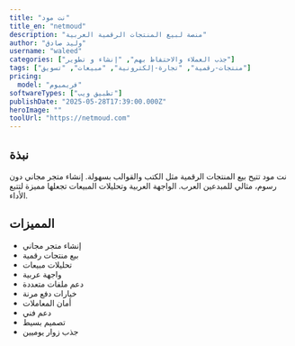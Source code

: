 ```yaml
---
title: "نت مود"
title_en: "netmoud"
description: "منصة لبيع المنتجات الرقمية العربية"
author: "وليد صادق"
username: "waleed"
categories: ["جذب العملاء والاحتفاظ بهم", "إنشاء و تطوير"]
tags: ["منتجات-رقمية", "تجارة-إلكترونية", "مبيعات", "تسويق"]
pricing:
  model: "فريميوم"
softwareTypes: ["تطبيق ويب"]
publishDate: "2025-05-28T17:39:00.000Z"
heroImage: ""
toolUrl: "https://netmoud.com"
---
```

## نبذة
نت مود تتيح بيع المنتجات الرقمية مثل الكتب والقوالب بسهولة. إنشاء متجر مجاني دون رسوم، مثالي للمبدعين العرب. الواجهة العربية وتحليلات المبيعات تجعلها مميزة لتتبع الأداء.

## المميزات
- إنشاء متجر مجاني
- بيع منتجات رقمية
- تحليلات مبيعات
- واجهة عربية
- دعم ملفات متعددة
- خيارات دفع مرنة
- أمان المعاملات
- دعم فني
- تصميم بسيط
- جذب زوار يوميين
